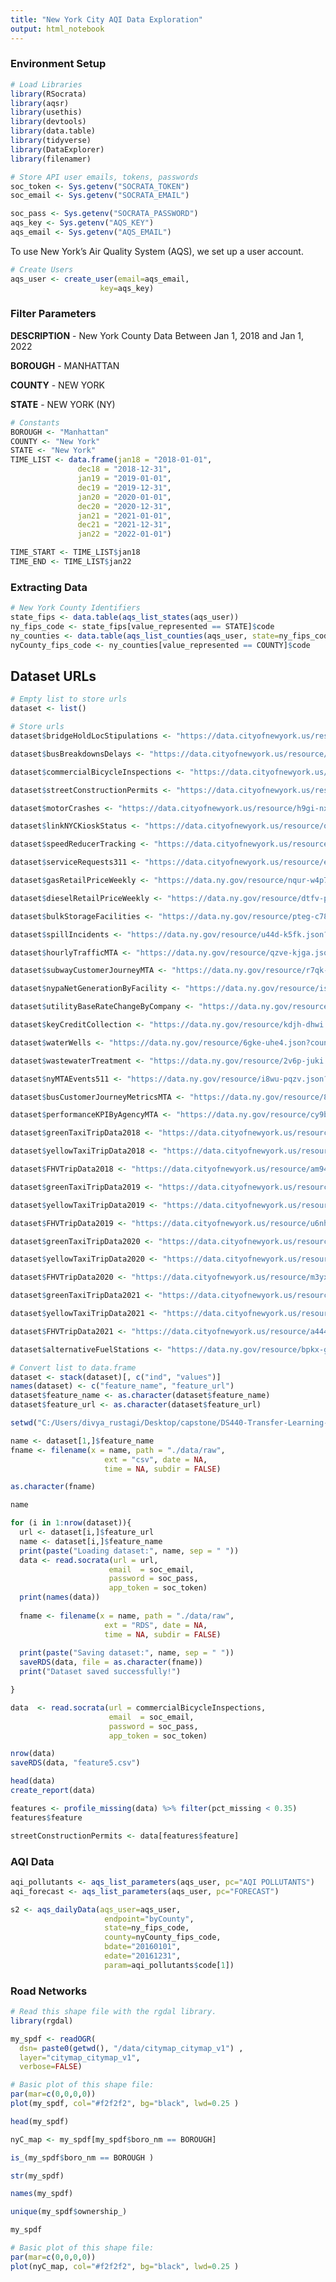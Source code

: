 ```yaml
---
title: "New York City AQI Data Exploration"
output: html_notebook
---
```


### Environment Setup

```r
# Load Libraries
library(RSocrata)
library(aqsr)
library(usethis)
library(devtools)
library(data.table)
library(tidyverse)
library(DataExplorer)
library(filenamer)
```

```r
# Store API user emails, tokens, passwords
soc_token <- Sys.getenv("SOCRATA_TOKEN")
soc_email <- Sys.getenv("SOCRATA_EMAIL")

soc_pass <- Sys.getenv("SOCRATA_PASSWORD")
aqs_key <- Sys.getenv("AQS_KEY")
aqs_email <- Sys.getenv("AQS_EMAIL")
```

To use New York's Air Quality System (AQS), we set up a user account.

```r
# Create Users
aqs_user <- create_user(email=aqs_email,
                    key=aqs_key)
```

### Filter Parameters

**DESCRIPTION** - New York County Data Between Jan 1, 2018 and Jan 1, 2022

**BOROUGH** - MANHATTAN

**COUNTY** - NEW YORK

**STATE** - NEW YORK (NY)

```r
# Constants
BOROUGH <- "Manhattan"
COUNTY <- "New York"
STATE <- "New York"
TIME_LIST <- data.frame(jan18 = "2018-01-01", 
               dec18 = "2018-12-31",
               jan19 = "2019-01-01", 
               dec19 = "2019-12-31",
               jan20 = "2020-01-01", 
               dec20 = "2020-12-31",
               jan21 = "2021-01-01", 
               dec21 = "2021-12-31",
               jan22 = "2022-01-01")

TIME_START <- TIME_LIST$jan18
TIME_END <- TIME_LIST$jan22
```


### Extracting Data 
```r
# New York County Identifiers
state_fips <- data.table(aqs_list_states(aqs_user))
ny_fips_code <- state_fips[value_represented == STATE]$code
ny_counties <- data.table(aqs_list_counties(aqs_user, state=ny_fips_code))
nyCounty_fips_code <- ny_counties[value_represented == COUNTY]$code
```

## Dataset URLs
```r
# Empty list to store urls
dataset <- list()
```

```r
# Store urls
dataset$bridgeHoldLocStipulations <- "https://data.cityofnewyork.us/resource/ge3f-inui.json?boroughname=MANHTTAN"

dataset$busBreakdownsDelays <- "https://data.cityofnewyork.us/resource/ez4e-fazm.json?boro=Manhattan&$where=created_on between '2018-01-01' and '2022-01-01'"

dataset$commercialBicycleInspections <- "https://data.cityofnewyork.us/resource/tg3t-nh4h.json?borough=Manhattan&$where=inspectiondate between '2018-01-01' and '2022-01-01'"

dataset$streetConstructionPermits <- "https://data.cityofnewyork.us/resource/tqtj-sjs8.json?boroughname=MANHATTAN&$where=createdon between'2018-01-01' and '2022-01-01'"

dataset$motorCrashes <- "https://data.cityofnewyork.us/resource/h9gi-nx95.json?borough=MANHATTAN&$where=crash_date between '2018-01-01' and '2022-01-01'"

dataset$linkNYCKioskStatus <- "https://data.cityofnewyork.us/resource/quxm-hmyr.json?borough=MANHATTAN&$where=generated_on  '2022'"

dataset$speedReducerTracking <- "https://data.cityofnewyork.us/resource/9n6h-pt9g.json?borough=Manhattan"

dataset$serviceRequests311 <- "https://data.cityofnewyork.us/resource/erm2-nwe9.json?borough=MANHATTAN"

dataset$gasRetailPriceWeekly <- "https://data.ny.gov/resource/nqur-w4p7.json?$where=date between '2018-01-01' and '2022-01-01'"

dataset$dieselRetailPriceWeekly <- "https://data.ny.gov/resource/dtfv-pchi.json?$where=date between '2018-01-01' and '2022-01-01'"

dataset$bulkStorageFacilities <- "https://data.ny.gov/resource/pteg-c78n.json?county=NEW YORK"

dataset$spillIncidents <- "https://data.ny.gov/resource/u44d-k5fk.json?$where=spill_date>'2018-01-01'&county=New York"

dataset$hourlyTrafficMTA <- "https://data.ny.gov/resource/qzve-kjga.json?$where=date between '2018-01-01' and '2022-01-01'"

dataset$subwayCustomerJourneyMTA <- "https://data.ny.gov/resource/r7qk-6tcy.json?$where=month>'2017-01'"

dataset$nypaNetGenerationByFacility <- "https://data.ny.gov/resource/isux-jnrn.json?$where=year>'2017'"

dataset$utilityBaseRateChangeByCompany <- "https://data.ny.gov/resource/ddrw-g9a6.json?$where=date_effective between '2018-01-01' and '2022-01-01'"

dataset$keyCreditCollection <- "https://data.ny.gov/resource/kdjh-dhwi.json?$where=year>2017"

dataset$waterWells <- "https://data.ny.gov/resource/6gke-uhe4.json?county=New York"

dataset$wastewaterTreatment <- "https://data.ny.gov/resource/2v6p-juki.json?city=NEW YORK"

dataset$nyMTAEvents511 <- "https://data.ny.gov/resource/i8wu-pqzv.json?$where=create_time>'2018-01-01'&county=New York"

dataset$busCustomerJourneyMetricsMTA <- "https://data.ny.gov/resource/8mkn-d32t.json?$where=month>'2018-01'&borough='Manhattan'"

dataset$performanceKPIByAgencyMTA <- "https://data.ny.gov/resource/cy9b-i9w9.json?$where=period_year > '2017'"

dataset$greenTaxiTripData2018 <- "https://data.cityofnewyork.us/resource/w7fs-fd9i.json"

dataset$yellowTaxiTripData2018 <- "https://data.cityofnewyork.us/resource/t29m-gskq.json"

dataset$FHVTripData2018 <- "https://data.cityofnewyork.us/resource/am94-epxh.json"

dataset$greenTaxiTripData2019 <- "https://data.cityofnewyork.us/resource/q5mz-t52e.json"

dataset$yellowTaxiTripData2019 <- "https://data.cityofnewyork.us/resource/2upf-qytp.json"

dataset$FHVTripData2019 <- "https://data.cityofnewyork.us/resource/u6nh-b56h.json"

dataset$greenTaxiTripData2020 <- "https://data.cityofnewyork.us/resource/pkmi-4kfn.json"

dataset$yellowTaxiTripData2020 <- "https://data.cityofnewyork.us/resource/kxp8-n2sj.json"

dataset$FHVTripData2020 <- "https://data.cityofnewyork.us/resource/m3yx-mvk4.json"

dataset$greenTaxiTripData2021 <- "https://data.cityofnewyork.us/resource/djnb-wcxt.json"

dataset$yellowTaxiTripData2021 <- "https://data.cityofnewyork.us/resource/m6nq-qud6.json"

dataset$FHVTripData2021 <- "https://data.cityofnewyork.us/resource/a444-au9b.json"

dataset$alternativeFuelStations <- "https://data.ny.gov/resource/bpkx-gmh7.json?$where=city='Manhattan' or city='New York'"

```

```r
# Convert list to data.frame
dataset <- stack(dataset)[, c("ind", "values")]
names(dataset) <- c("feature_name", "feature_url")
dataset$feature_name <- as.character(dataset$feature_name)
dataset$feature_url <- as.character(dataset$feature_url)
```

```r
setwd("C:/Users/divya_rustagi/Desktop/capstone/DS440-Transfer-Learning-Address-Sustainability-Issues")
```


```r
name <- dataset[1,]$feature_name
fname <- filename(x = name, path = "./data/raw", 
                     ext = "csv", date = NA, 
                     time = NA, subdir = FALSE)

as.character(fname)

name
```


```r
for (i in 1:nrow(dataset)){
  url <- dataset[i,]$feature_url
  name <- dataset[i,]$feature_name
  print(paste("Loading dataset:", name, sep = " "))
  data <- read.socrata(url = url,  
                      email  = soc_email,
                      password = soc_pass,
                      app_token = soc_token)
  print(names(data))
  
  fname <- filename(x = name, path = "./data/raw", 
                     ext = "RDS", date = NA, 
                     time = NA, subdir = FALSE)
  
  print(paste("Saving dataset:", name, sep = " "))
  saveRDS(data, file = as.character(fname))
  print("Dataset saved successfully!")

}
```


```r
data  <- read.socrata(url = commercialBicycleInspections,  
                      email  = soc_email,
                      password = soc_pass,
                      app_token = soc_token)

nrow(data)
saveRDS(data, "feature5.csv")
```

```r
head(data)
create_report(data)
```

```r
features <- profile_missing(data) %>% filter(pct_missing < 0.35)
features$feature
```

```r
streetConstructionPermits <- data[features$feature]
```

### AQI Data
```r
aqi_pollutants <- aqs_list_parameters(aqs_user, pc="AQI POLLUTANTS")
aqi_forecast <- aqs_list_parameters(aqs_user, pc="FORECAST")
```

```r
s2 <- aqs_dailyData(aqs_user=aqs_user,
                     endpoint="byCounty",
                     state=ny_fips_code,
                     county=nyCounty_fips_code,
                     bdate="20160101",
                     edate="20161231",
                     param=aqi_pollutants$code[1])
```

### Road Networks 
```r
# Read this shape file with the rgdal library. 
library(rgdal)

my_spdf <- readOGR( 
  dsn= paste0(getwd(), "/data/citymap_citymap_v1") , 
  layer="citymap_citymap_v1",
  verbose=FALSE)
```

```r
# Basic plot of this shape file:
par(mar=c(0,0,0,0))
plot(my_spdf, col="#f2f2f2", bg="black", lwd=0.25 )
```

```r
head(my_spdf)
```

```r
nyC_map <- my_spdf[my_spdf$boro_nm == BOROUGH]

is_(my_spdf$boro_nm == BOROUGH )

str(my_spdf)

names(my_spdf)

unique(my_spdf$ownership_)

my_spdf
```


```r
# Basic plot of this shape file:
par(mar=c(0,0,0,0))
plot(nyC_map, col="#f2f2f2", bg="black", lwd=0.25 )
```
